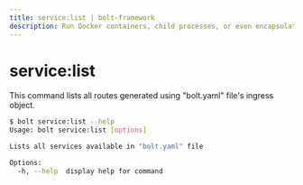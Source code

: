 ```yaml
---
title: service:list | bolt-framework
description: Run Docker containers, child processes, or even encapsulate your entire project within a VM, all under one unified API.
---
```



<Meta title="References/CLI References/service:list" />

# service:list

This command lists all routes generated using "bolt.yaml" file's ingress object.

```bash
$ bolt service:list --help
Usage: bolt service:list [options]

Lists all services available in "bolt.yaml" file

Options:
  -h, --help  display help for command
```
